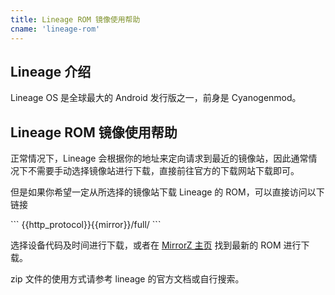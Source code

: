```yaml
---
title: Lineage ROM 镜像使用帮助
cname: 'lineage-rom'
---
```


## Lineage 介绍

Lineage OS 是全球最大的 Android 发行版之一，前身是 Cyanogenmod。

## Lineage ROM 镜像使用帮助

正常情况下，Lineage 会根据你的地址来定向请求到最近的镜像站，因此通常情况下不需要手动选择镜像站进行下载，直接前往官方的下载网站下载即可。

但是如果你希望一定从所选择的镜像站下载 Lineage 的 ROM，可以直接访问以下链接


<CodeBlock>
```
{{http_protocol}}{{mirror}}/full/
```
</CodeBlock>

选择设备代码及时间进行下载，或者在 [MirrorZ 主页](https://mirrorz.org/os/LineageOS) 找到最新的 ROM 进行下载。

zip 文件的使用方式请参考 lineage 的官方文档或自行搜索。
